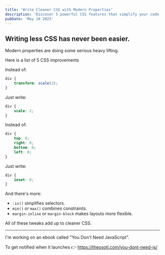 ```yaml
---
title: 'Write Cleaner CSS with Modern Properties'
description: 'Discover 5 powerful CSS features that simplify your code, like inset, scale, :is(), and more. Writing less CSS has never been easier.'
pubDate: 'May 18 2025'
---
```



<Picture
	src="/short/05-2025/shorthands-css.jpg"
	alt="5 shorthands for CSS"
	width="400"
	height="600"
	style="margin: 2em auto 1em auto; display: block; border: 4px solid var(--border)"
	format="webp"
/>

## Writing less CSS has never been easier.

Modern properties are doing some serious heavy lifting.

Here is a list of 5 CSS improvements

Instead of:

```css
div {
	transform: scale(2);
}
```

Just write:

```css
div {
	scale: 2;
}
```

Instead of:

```css
div {
	top: 0;
	right: 0;
	bottom: 0;
	left: 0;
}
```

Just write:

```css
div {
	inset: 0;
}
```

And there's more:

- `:is()` simplifies selectors.
- `min()` or `max()` combines constraints.
- `margin-inline` or `margin-block` makes layouts more flexible.

All of these tweaks add up to cleaner CSS.

---

I'm working on an ebook called "You Don't Need JavaScript".

To get notified when it launches 👉 https://theosoti.com/you-dont-need-js/
